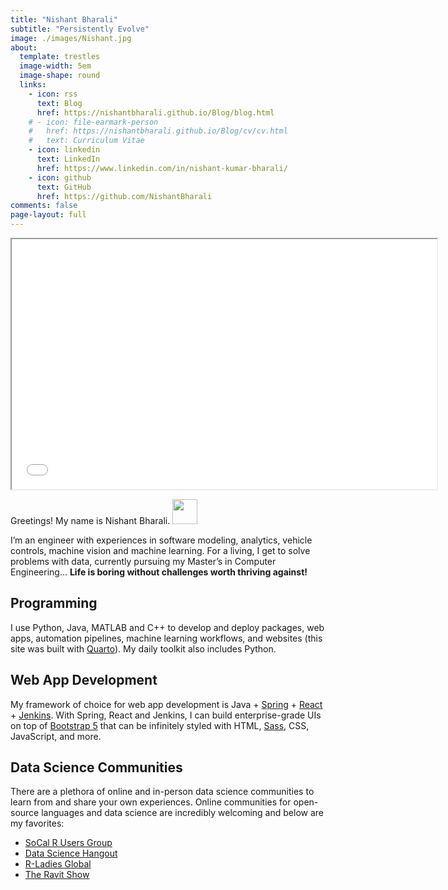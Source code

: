 ```yaml
---
title: "Nishant Bharali"
subtitle: "Persistently Evolve"
image: ./images/Nishant.jpg
about:
  template: trestles
  image-width: 5em
  image-shape: round
  links:
    - icon: rss
      text: Blog
      href: https://nishantbharali.github.io/Blog/blog.html
    # - icon: file-earmark-person
    #   href: https://nishantbharali.github.io/Blog/cv/cv.html
    #   text: Curriculum Vitae
    - icon: linkedin
      text: LinkedIn
      href: https://www.linkedin.com/in/nishant-kumar-bharali/
    - icon: github
      text: GitHub
      href: https://github.com/NishantBharali
comments: false
page-layout: full
---
```


```{=html}
<iframe width="680" height="400" src="VT CV.pdf" title="Curriculum Vitae"></iframe>
```

Greetings! My name is Nishant Bharali. <img src="images/wave.gif" width="40px"/>

I'm an engineer with experiences in software modeling, analytics, vehicle controls, machine vision and machine learning. For a living, I get to solve problems with data, currently pursuing my Master's in Computer Engineering... **Life is boring without challenges worth thriving against!**

## Programming

I use Python, Java, MATLAB and C++ to develop and deploy packages, web apps, automation pipelines, machine learning workflows, and websites (this site was built with [Quarto](https://quarto.org/)). My daily toolkit also includes Python.

## Web App Development

My framework of choice for web app development is Java + [Spring](https://spring.io/) + [React](https://react.dev/) + [Jenkins](https://www.jenkins.io/). With Spring, React and Jenkins, I can build enterprise-grade UIs on top of [Bootstrap 5](https://getbootstrap.com/) that can be infinitely styled with HTML, [Sass](https://sass-lang.com/), CSS, JavaScript, and more.

## Data Science Communities

There are a plethora of online and in-person data science communities to learn from and share your own experiences. Online communities for open-source languages and data science are incredibly welcoming and below are my favorites:

- [SoCal R Users Group](https://www.meetup.com/socal-rug/ "SoCal RUG meets on a monthly basis for online and in-person events")
- [Data Science Hangout](https://www.rstudio.com/data-science-hangout/live-calls/ "Data Science Hangout hosted by RStudio's Rachael Dempsey, Thursdays at 12pm ET")
- [R-Ladies Global](https://rladies.org/ "R-Ladies Is A World-Wide Organization To Promote Gender Diversity In The R Community")
- [The Ravit Show](https://theravitshow.com/ "TRS, hosted by Ravit Jain, is a community for data science & AI practitioners")
